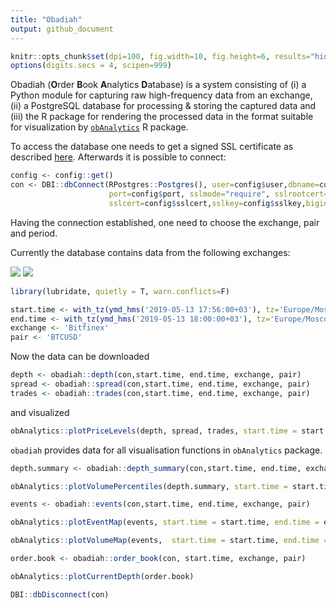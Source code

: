 ```yaml
---
title: "Obadiah"
output: github_document
---
```


```r
knitr::opts_chunk$set(dpi=100, fig.width=10, fig.height=6, results="hide")
options(digits.secs = 4, scipen=999)

```

Obadiah (**O**rder **B**ook **A**nalytics **D**atabase) is a system consisting of (i) a Python module for capturing raw high-frequency data from an exchange, (ii) a PostgreSQL database for processing & storing the captured data and (iii) the R package for rendering the processed data in the format suitable for visualization by [`obAnalytics`](https://github.com/phil8192/ob-analytics) R package.

To access the database one needs to get a signed SSL certificate as described [here](https://github.com/petr-fedorov/obadiah/wiki/How-to-connect-to-the-database). Afterwards it is possible to connect:

```r
config <- config::get()
con <- DBI::dbConnect(RPostgres::Postgres(), user=config$user,dbname=config$dbname, host=config$host,
                      port=config$port, sslmode="require", sslrootcert=config$sslrootcert,
                      sslcert=config$sslcert,sslkey=config$sslkey,bigint="numeric")
```

Having the connection established, one need to choose the exchange, pair and period. 

Currently the database contains data from the following exchanges:

![](README_files/bitfinex.png)  ![](README_files/bitstamp.png)



```r
library(lubridate, quietly = T, warn.conflicts=F)

start.time <- with_tz(ymd_hms('2019-05-13 17:56:00+03'), tz='Europe/Moscow')
end.time <- with_tz(ymd_hms('2019-05-13 18:00:00+03'), tz='Europe/Moscow')
exchange <- 'Bitfinex'
pair <- 'BTCUSD'

```

Now the data can be downloaded

```r
depth <- obadiah::depth(con,start.time, end.time, exchange, pair)
spread <- obadiah::spread(con,start.time, end.time, exchange, pair)
trades <- obadiah::trades(con,start.time, end.time, exchange, pair)
```

and visualized

```r
obAnalytics::plotPriceLevels(depth, spread, trades, start.time = start.time, end.time = end.time )
```

`obadiah` provides data for all visualisation functions in `obAnalytics` package. 


```r
depth.summary <- obadiah::depth_summary(con,start.time, end.time, exchange, pair)
```


```r
obAnalytics::plotVolumePercentiles(depth.summary, start.time = start.time, end.time = end.time )
```


```r
events <- obadiah::events(con,start.time, end.time, exchange, pair)
```


```r
obAnalytics::plotEventMap(events, start.time = start.time, end.time = end.time)
```


```r
obAnalytics::plotVolumeMap(events,  start.time = start.time, end.time = end.time, log.scale = T)
```


```r
order.book <- obadiah::order_book(con, start.time, exchange, pair)
```



```r
obAnalytics::plotCurrentDepth(order.book)
```



```r
DBI::dbDisconnect(con)
```


